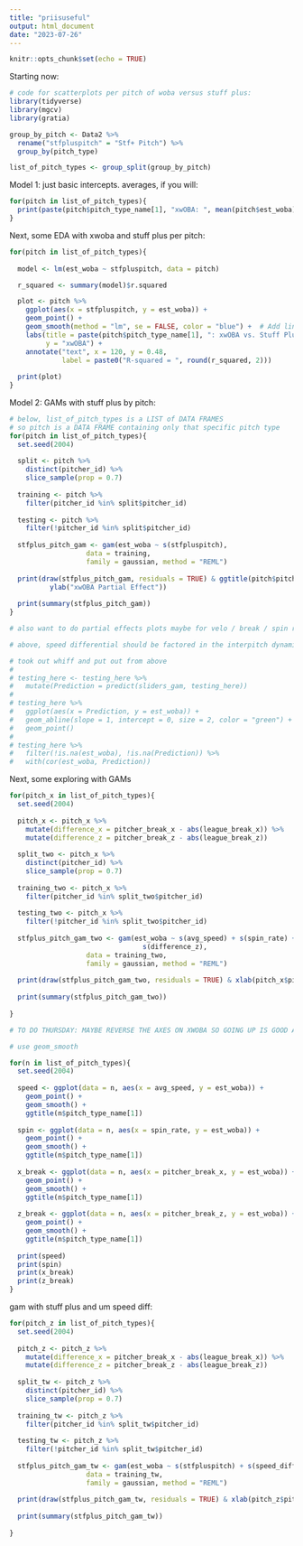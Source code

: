 ```yaml
---
title: "priisuseful"
output: html_document
date: "2023-07-26"
---
```


```r
knitr::opts_chunk$set(echo = TRUE)
```

Starting now:

```r
# code for scatterplots per pitch of woba versus stuff plus: 
library(tidyverse)
library(mgcv)
library(gratia)

group_by_pitch <- Data2 %>% 
  rename("stfpluspitch" = "Stf+ Pitch") %>% 
  group_by(pitch_type)

list_of_pitch_types <- group_split(group_by_pitch)

```

Model 1: just basic intercepts. averages, if you will: 
```r

for(pitch in list_of_pitch_types){
  print(paste(pitch$pitch_type_name[1], "xwOBA: ", mean(pitch$est_woba)))
}

```

Next, some EDA with xwoba and stuff plus per pitch: 
```r
for(pitch in list_of_pitch_types){
  
  model <- lm(est_woba ~ stfpluspitch, data = pitch)

  r_squared <- summary(model)$r.squared

  plot <- pitch %>%
    ggplot(aes(x = stfpluspitch, y = est_woba)) +
    geom_point() +
    geom_smooth(method = "lm", se = FALSE, color = "blue") +  # Add linear regression line+
    labs(title = paste(pitch$pitch_type_name[1], ": xwOBA vs. Stuff Plus", sep = ""), x = "Stuff Plus",
         y = "xwOBA") + 
    annotate("text", x = 120, y = 0.48,
             label = paste0("R-squared = ", round(r_squared, 2)))
  
  print(plot)
}
```

Model 2: GAMs with stuff plus by pitch: 

```r
# below, list_of_pitch_types is a LIST of DATA FRAMES
# so pitch is a DATA FRAME containing only that specific pitch type 
for(pitch in list_of_pitch_types){
  set.seed(2004)
  
  split <- pitch %>%
    distinct(pitcher_id) %>% 
    slice_sample(prop = 0.7)
  
  training <- pitch %>% 
    filter(pitcher_id %in% split$pitcher_id)
  
  testing <- pitch %>% 
    filter(!pitcher_id %in% split$pitcher_id)
  
  stfplus_pitch_gam <- gam(est_woba ~ s(stfpluspitch), 
                   data = training, 
                   family = gaussian, method = "REML")
  
  print(draw(stfplus_pitch_gam, residuals = TRUE) & ggtitle(pitch$pitch_type_name[1]) & xlab("Stuff+") &
          ylab("xwOBA Partial Effect"))
  
  print(summary(stfplus_pitch_gam))
}

# also want to do partial effects plots maybe for velo / break / spin rate 

# above, speed differential should be factored in the interpitch dynamics 

# took out whiff and put out from above
# 
# testing_here <- testing_here %>% 
#   mutate(Prediction = predict(sliders_gam, testing_here))
# 
# testing_here %>%
#   ggplot(aes(x = Prediction, y = est_woba)) +
#   geom_abline(slope = 1, intercept = 0, size = 2, color = "green") +
#   geom_point()
# 
# testing_here %>% 
#   filter(!is.na(est_woba), !is.na(Prediction)) %>% 
#   with(cor(est_woba, Prediction))


```
Next, some exploring with GAMs 
```r
for(pitch_x in list_of_pitch_types){
  set.seed(2004)
  
  pitch_x <- pitch_x %>% 
    mutate(difference_x = pitcher_break_x - abs(league_break_x)) %>% 
    mutate(difference_z = pitcher_break_z - abs(league_break_z))
  
  split_two <- pitch_x %>%
    distinct(pitcher_id) %>% 
    slice_sample(prop = 0.7)
  
  training_two <- pitch_x %>% 
    filter(pitcher_id %in% split_two$pitcher_id)
  
  testing_two <- pitch_x %>% 
    filter(!pitcher_id %in% split_two$pitcher_id)
  
  stfplus_pitch_gam_two <- gam(est_woba ~ s(avg_speed) + s(spin_rate) + s(difference_x) +
                                 s(difference_z), 
                   data = training_two, 
                   family = gaussian, method = "REML")
  
  print(draw(stfplus_pitch_gam_two, residuals = TRUE) & xlab(pitch_x$pitch_type_name[1]) & ylab("xwOBA Partial Effect"))
  
  print(summary(stfplus_pitch_gam_two))
  
}

# TO DO THURSDAY: MAYBE REVERSE THE AXES ON XWOBA SO GOING UP IS GOOD AND GOING DOWN IS BAD, LIKE EVAN DID
```

```r
# use geom_smooth 

for(n in list_of_pitch_types){
  set.seed(2004)
  
  speed <- ggplot(data = n, aes(x = avg_speed, y = est_woba)) +
    geom_point() +  
    geom_smooth() + 
    ggtitle(n$pitch_type_name[1])
  
  spin <- ggplot(data = n, aes(x = spin_rate, y = est_woba)) +
    geom_point() +
    geom_smooth() + 
    ggtitle(n$pitch_type_name[1])
  
  x_break <- ggplot(data = n, aes(x = pitcher_break_x, y = est_woba)) +
    geom_point() +
    geom_smooth() + 
    ggtitle(n$pitch_type_name[1])
  
  z_break <- ggplot(data = n, aes(x = pitcher_break_z, y = est_woba)) +
    geom_point() +
    geom_smooth() + 
    ggtitle(n$pitch_type_name[1])
  
  print(speed)
  print(spin)
  print(x_break)
  print(z_break)
}

```


gam with stuff plus and um speed diff: 
```r

for(pitch_z in list_of_pitch_types){
  set.seed(2004)
  
  pitch_z <- pitch_z %>% 
    mutate(difference_x = pitcher_break_x - abs(league_break_x)) %>% 
    mutate(difference_z = pitcher_break_z - abs(league_break_z))
  
  split_tw <- pitch_z %>%
    distinct(pitcher_id) %>% 
    slice_sample(prop = 0.7)
  
  training_tw <- pitch_z %>% 
    filter(pitcher_id %in% split_tw$pitcher_id)
  
  testing_tw <- pitch_z %>% 
    filter(!pitcher_id %in% split_tw$pitcher_id)
  
  stfplus_pitch_gam_tw <- gam(est_woba ~ s(stfpluspitch) + s(speed_diff), 
                   data = training_tw, 
                   family = gaussian, method = "REML")
  
  print(draw(stfplus_pitch_gam_tw, residuals = TRUE) & xlab(pitch_z$pitch_type_name[1]) & ylab("xwOBA Partial Effect"))
  
  print(summary(stfplus_pitch_gam_tw))
  
}

```

